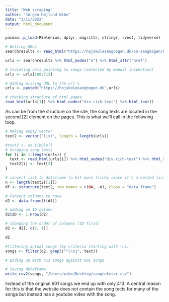 ```yaml
---
title: "Web scraping"
author: "Jørgen Højlund Wibe"
date: "1/11/2022"
output: html_document
---
```


```r
pacman::p_load(RSelenium, dplyr, magrittr, stringr, rvest, tidyverse)
```

```r
# Getting URLs
searchresults <- read_html("https://hojskolesangbogen.dk/om-sangbogen/historie-om-bogen/19-udgave/liste-over-alle-sangene")

urls <- searchresults %>% html_nodes("a") %>% html_attr("href") 

# Isolating urls pointing to songs (selected by manual inspection)
urls <- urls[108:713]

# Adding missing URL to the url's
urls <- paste0("https://hojskolesangbogen.dk",urls)
```

```r
# checking structure of html pages
read_html(urls[1]) %>% html_nodes("div.rich-text") %>% html_text()
```

As can be from the structure on the site, the song texts are located in the second [2] element on the pages. This is what we'll call in the following loop.

```r
# Making empty vector
text2 <- vector("list", length = length(urls))

#text2 <- as.tibble()
# Scraping song texts
for (i in 1:length(urls)) {
  text <- read_html(urls[i]) %>% html_nodes("div.rich-text") %>% html_text()
  text2[i] <- text[2]
}

# convert list to dataframe (a bit more tricky since it's a nested list)
n <- length(text2[[1]])
df <- structure(text2, row.names = c(NA, -n), class = "data.frame")

# Convert columns to rows
d2 <- data.frame(t(df))

# adding an ID column
d2$ID <- 1:nrow(d2)

# changing the order of columns (ID first)
d2 <- d2[, c(2, 1)]

d2

#filtering actual songs (by criteria starting with \n1)
songs <- filter(d2, grepl("^\\n1", text))

# Ending up with 413 songs against 601 songs

# Saving dataframe
write_csv2(songs, "/Users/wibe/Desktop/sangtekster.csv")
```


Instead of the original 601 songs we end up with only 413. A central reason for this is that the website does not contain the song tects for many of the songs but instead has a youtube video with the song. 


